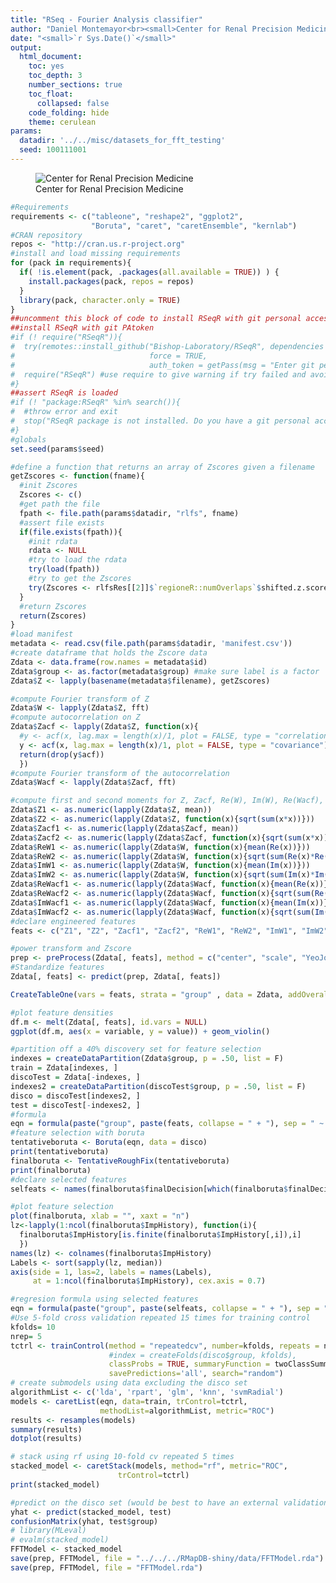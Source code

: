 ```yaml
---
title: "RSeq - Fourier Analysis classifier"
author: "Daniel Montemayor<br><small>Center for Renal Precision Medicine<br>University of Texas Health San Antonio School of Medicine</small>"
date: "<small>`r Sys.Date()`</small>"
output:
  html_document:
    toc: yes
    toc_depth: 3
    number_sections: true
    toc_float: 
      collapsed: false
    code_folding: hide
    theme: cerulean
params:
  datadir: '../../misc/datasets_for_fft_testing'
  seed: 100111001
---
```


![Center for Renal Precision Medicine](https://dmontemayor.github.io/assets/Long_SOM/horizontal/JPG/UTHSA_Long-SOM_H_CMYK.jpg)

```r
#Requirements
requirements <- c("tableone", "reshape2", "ggplot2", 
                  "Boruta", "caret", "caretEnsemble", "kernlab")
#CRAN repository
repos <- "http://cran.us.r-project.org"
#install and load missing requirements
for (pack in requirements){
  if( !is.element(pack, .packages(all.available = TRUE)) ) {
    install.packages(pack, repos = repos)
  }
  library(pack, character.only = TRUE)
}
##uncomment this block of code to install RSeqR with git personal access token
##install RSeqR with git PAtoken
#if (! require("RSeqR")){
#  try(remotes::install_github("Bishop-Laboratory/RSeqR", dependencies = "Imports",
#                              force = TRUE,
#                              auth_token = getPass(msg = "Enter git personal access token: ")))
#  require("RSeqR") #use require to give warning if try failed and avoid error
#}
##assert RSeqR is loaded
#if (! "package:RSeqR" %in% search()){
#  #throw error and exit
#  stop("RSeqR package is not installed. Do you have a git personal access token?")
#}
#globals
set.seed(params$seed)
```

```r
#define a function that returns an array of Zscores given a filename
getZscores <- function(fname){
  #init Zscores
  Zscores <- c()
  #get path the file
  fpath <- file.path(params$datadir, "rlfs", fname)
  #assert file exists
  if(file.exists(fpath)){
    #init rdata
    rdata <- NULL
    #try to load the rdata
    try(load(fpath))
    #try to get the Zscores
    try(Zscores <- rlfsRes[[2]]$`regioneR::numOverlaps`$shifted.z.scores)
  }
  #return Zscores
  return(Zscores)
}
#load manifest
metadata <- read.csv(file.path(params$datadir, 'manifest.csv'))
#create dataframe that holds the Zscore data
Zdata <- data.frame(row.names = metadata$id)
Zdata$group <- as.factor(metadata$group) #make sure label is a factor
Zdata$Z <- lapply(basename(metadata$filename), getZscores)
```

```r
#compute Fourier transform of Z
Zdata$W <- lapply(Zdata$Z, fft)
#compute autocorrelation on Z
Zdata$Zacf <- lapply(Zdata$Z, function(x){
  #y <- acf(x, lag.max = length(x)/1, plot = FALSE, type = "correlation")
  y <- acf(x, lag.max = length(x)/1, plot = FALSE, type = "covariance")
  return(drop(y$acf))
  })
#compute Fourier transform of the autocorrelation 
Zdata$Wacf <- lapply(Zdata$Zacf, fft)
```

```r
#compute first and second moments for Z, Zacf, Re(W), Im(W), Re(Wacf), Im(Wacf) 
Zdata$Z1 <- as.numeric(lapply(Zdata$Z, mean))
Zdata$Z2 <- as.numeric(lapply(Zdata$Z, function(x){sqrt(sum(x*x))}))
Zdata$Zacf1 <- as.numeric(lapply(Zdata$Zacf, mean))
Zdata$Zacf2 <- as.numeric(lapply(Zdata$Zacf, function(x){sqrt(sum(x*x))}))
Zdata$ReW1 <- as.numeric(lapply(Zdata$W, function(x){mean(Re(x))}))
Zdata$ReW2 <- as.numeric(lapply(Zdata$W, function(x){sqrt(sum(Re(x)*Re(x)))}))
Zdata$ImW1 <- as.numeric(lapply(Zdata$W, function(x){mean(Im(x))}))
Zdata$ImW2 <- as.numeric(lapply(Zdata$W, function(x){sqrt(sum(Im(x)*Im(x)))}))
Zdata$ReWacf1 <- as.numeric(lapply(Zdata$Wacf, function(x){mean(Re(x))}))
Zdata$ReWacf2 <- as.numeric(lapply(Zdata$Wacf, function(x){sqrt(sum(Re(x)*Re(x)))}))
Zdata$ImWacf1 <- as.numeric(lapply(Zdata$Wacf, function(x){mean(Im(x))}))
Zdata$ImWacf2 <- as.numeric(lapply(Zdata$Wacf, function(x){sqrt(sum(Im(x)*Im(x)))}))
#declare engineered features
feats <- c("Z1", "Z2", "Zacf1", "Zacf2", "ReW1", "ReW2", "ImW1", "ImW2", "ReWacf1", "ReWacf2", "ImWacf1", "ImWacf2")
```

```r
#power transform and Zscore
prep <- preProcess(Zdata[, feats], method = c("center", "scale", "YeoJohnson"))
#Standardize features
Zdata[, feats] <- predict(prep, Zdata[, feats])
```

```r
CreateTableOne(vars = feats, strata = "group" , data = Zdata, addOverall = TRUE)
```

```r
#plot feature densities
df.m <- melt(Zdata[, feats], id.vars = NULL)
ggplot(df.m, aes(x = variable, y = value)) + geom_violin()
```

```r
#partition off a 40% discovery set for feature selection
indexes = createDataPartition(Zdata$group, p = .50, list = F)
train = Zdata[indexes, ]
discoTest = Zdata[-indexes, ]
indexes2 = createDataPartition(discoTest$group, p = .50, list = F)
disco = discoTest[indexes2, ]
test = discoTest[-indexes2, ]
#formula
eqn = formula(paste("group", paste(feats, collapse = " + "), sep = " ~ "))
#feature selection with boruta
tentativeboruta <- Boruta(eqn, data = disco)
print(tentativeboruta)
finalboruta <- TentativeRoughFix(tentativeboruta)
print(finalboruta)
#declare selected features
selfeats <- names(finalboruta$finalDecision[which(finalboruta$finalDecision=='Confirmed')])
```

```r
#plot feature selection
plot(finalboruta, xlab = "", xaxt = "n")
lz<-lapply(1:ncol(finalboruta$ImpHistory), function(i){
  finalboruta$ImpHistory[is.finite(finalboruta$ImpHistory[,i]),i]
  })
names(lz) <- colnames(finalboruta$ImpHistory)
Labels <- sort(sapply(lz, median))
axis(side = 1, las=2, labels = names(Labels),
     at = 1:ncol(finalboruta$ImpHistory), cex.axis = 0.7)
```

```r
#regresion formula using selected features 
eqn = formula(paste("group", paste(selfeats, collapse = " + "), sep = " ~ "))
#Use 5-fold cross validation repeated 15 times for training control
kfolds= 10
nrep= 5
tctrl <- trainControl(method = "repeatedcv", number=kfolds, repeats = nrep,
                      #index = createFolds(disco$group, kfolds),
                      classProbs = TRUE, summaryFunction = twoClassSummary,
                      savePredictions='all', search="random")
# create submodels using data excluding the disco set
algorithmList <- c('lda', 'rpart', 'glm', 'knn', 'svmRadial')
models <- caretList(eqn, data=train, trControl=tctrl,
                    methodList=algorithmList, metric="ROC")
results <- resamples(models)
summary(results)
dotplot(results)
```

```r
# stack using rf using 10-fold cv repeated 5 times
stacked_model <- caretStack(models, method="rf", metric="ROC", 
                        trControl=tctrl)
print(stacked_model)
```

```r
#predict on the disco set (would be best to have an external validation set)
yhat <- predict(stacked_model, test)
confusionMatrix(yhat, test$group)
# library(MLeval)
# evalm(stacked_model)
FFTModel <- stacked_model
save(prep, FFTModel, file = "../../../RMapDB-shiny/data/FFTModel.rda")
save(prep, FFTModel, file = "FFTModel.rda")
```